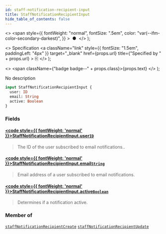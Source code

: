 ```yaml
---
id: staff-notification-recipient-input
title: StaffNotificationRecipientInput
hide_table_of_contents: false
---
```


  <>
    <span
      style={{
        fontWeight: "normal",
        fontSize: ".5em",
        color: "var(--ifm-color-secondary-darkest)",
      }}
    >
      &nbsp;●&nbsp;
    </span>
  </>
);

  <>
    Specification
    <a
      className="link"
      style={{ fontSize: "1.5em", paddingLeft: "4px" }}
      target="\_blank"
      href={props.url}
      title={"Specified by " + props.url}
    >
      ⎘
    </a>
  </>
);

  <>
    <span className={"badge badge--" + props.class}>{props.text}</span>
  </>
);

No description

```graphql
input StaffNotificationRecipientInput {
  user: ID
  email: String
  active: Boolean
}
```

### Fields

#### [<code style={{ fontWeight: 'normal' }}>StaffNotificationRecipientInput.<b>user</b></code>](#)<Bullet />[`ID`](../../../api-reference/miscellaneous/scalars/id) <Badge class="secondary" text="scalar"/>

> The ID of the user subscribed to email notifications..

#### [<code style={{ fontWeight: 'normal' }}>StaffNotificationRecipientInput.<b>email</b></code>](#)<Bullet />[`String`](../../../api-reference/miscellaneous/scalars/string) <Badge class="secondary" text="scalar"/>

> Email address of a user subscribed to email notifications.

#### [<code style={{ fontWeight: 'normal' }}>StaffNotificationRecipientInput.<b>active</b></code>](#)<Bullet />[`Boolean`](../../../api-reference/miscellaneous/scalars/boolean) <Badge class="secondary" text="scalar"/>

> Determines if a notification active.

### Member of

[`staffNotificationRecipientCreate`](../../../api-reference/users/mutations/staff-notification-recipient-create) <Badge class="secondary" text="mutation"/><Bullet />[`staffNotificationRecipientUpdate`](../../../api-reference/users/mutations/staff-notification-recipient-update) <Badge class="secondary" text="mutation"/>
